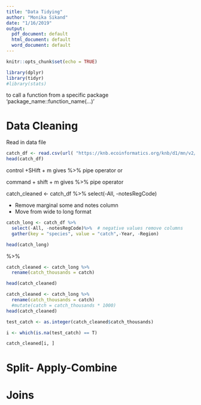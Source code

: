 ```yaml
---
title: "Data Tidying"
author: "Monika Sikand"
date: "1/16/2019"
output:
  pdf_document: default
  html_document: default
  word_document: default
---
```


```r
knitr::opts_chunk$set(echo = TRUE)
```

```r
library(dplyr)
library(tidyr)
#library(stats)
```
 to call a function from a specific package 'package_name::function_name(...)'
 
# Data Cleaning

Read in data file
```r
catch_df <- read.csv(url( "https://knb.ecoinformatics.org/knb/d1/mn/v2/object/df35b.302.1",method = "libcurl"), stringsAsFactors = FALSE)
head(catch_df)
```

control +SHift + m gives %>% pipe operator
or

command + shift + m gives %>% pipe operator

catch_cleaned <- catch_df %>% 
  select(-All, -notesRegCode)
  
  * Remove marginal some and notes column
  * Move from wide to long format

```r
catch_long <- catch_df %>% 
  select(-All, -notesRegCode)%>%  # negative values remove columns
  gather(key = "species", value = "catch",-Year, -Region)

head(catch_long)
```

%>% 

```r
catch_cleaned <- catch_long %>%
  rename(catch_thousands = catch)

head(catch_cleaned)
```

```r
catch_cleaned <- catch_long %>%
  rename(catch_thousands = catch)
  #mutate(catch = catch_thousands * 1000)
head(catch_cleaned)
```


```r
test_catch <- as.integer(catch_cleaned$catch_thousands)

i <- which(is.na(test_catch) == T)

catch_cleaned[i, ]
```
# Split- Apply-Combine

# Joins




